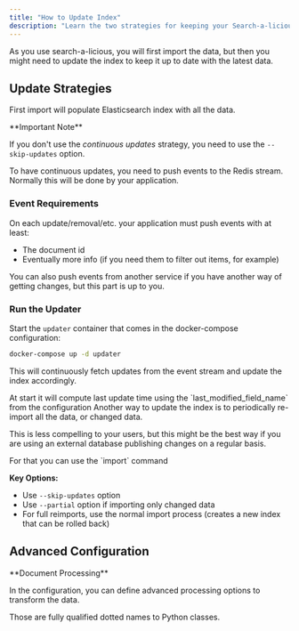 ```yaml
---
title: "How to Update Index"
description: "Learn the two strategies for keeping your Search-a-licious index up-to-date. This guide covers both continuous updates via Redis streams and periodic full data re-imports, including initial setup and advanced customization options."
---
```



<Callout type="info">
As you use search-a-licious, you will first import the data, but then you might need to update the index to keep it up to date with the latest data.
</Callout>

## Update Strategies

<Cards>
<Card title="Continuous Updates" description="Push events to Redis stream for real-time index updates" />
<Card title="Periodic Re-imports" description="Update the index periodically using full dataset imports" />
</Cards>

<Steps>
<Step title="First Import">

First import will populate Elasticsearch index with all the data.

<Cards>
<Card title="Tutorial Guide" href="./tutorial.mdx#initial-import" description="See initial import section in tutorial" />
<Card title="CLI Reference" href="../devs/ref-python/cli.html#python3-m-app-import" description="Import reference documentation" />
</Cards>

<Callout type="warning">
**Important Note**

If you don't use the *continuous updates* strategy, you need to use the `--skip-updates` option.
</Callout>

</Step>
<Step title="Continuous Updates">

<Callout>
To have continuous updates, you need to push events to the Redis stream. Normally this will be done by your application.
</Callout>

### Event Requirements

On each update/removal/etc. your application must push events with at least:
- The document id
- Eventually more info (if you need them to filter out items, for example)

<Callout type="tip">
You can also push events from another service if you have another way of getting changes, but this part is up to you.
</Callout>

### Run the Updater

Start the `updater` container that comes in the docker-compose configuration:

```bash title="Start Continuous Updater"
docker-compose up -d updater
```

This will continuously fetch updates from the event stream and update the index accordingly.

<Card title="Configuration Reference" href="./ref-config/searchalicious-config-schema.html#indices_additionalProperties_index_last_modified_field_name">
At start it will compute last update time using the `last_modified_field_name` from the configuration
</Card>

</Step>
<Step title="Periodic Re-imports">

<Callout>
Another way to update the index is to periodically re-import all the data, or changed data.
</Callout>

This is less compelling to your users, but this might be the best way if you are using an external database publishing changes on a regular basis.

<Card title="Import Command" href="../devs/ref-python/cli.html#python3-m-app-import">
For that you can use the `import` command
</Card>

**Key Options:**
- Use `--skip-updates` option
- Use `--partial` option if importing only changed data
- For full reimports, use the normal import process (creates a new index that can be rolled back)

</Step>
</Steps>

## Advanced Configuration

<Callout type="tip">
**Document Processing**

In the configuration, you can define advanced processing options to transform the data.
</Callout>

<Cards>
<Card title="Document Fetcher" href="./ref-config/searchalicious-config-schema.html#indices_additionalProperties_document_fetcher" description="Used only on continuous updates" />
<Card title="Preprocessor" href="./ref-config/searchalicious-config-schema.html#indices_additionalProperties_preprocessor" description="Used on both continuous updates and initial import" />
</Cards>

<Callout type="info">
Those are fully qualified dotted names to Python classes.
</Callout>
